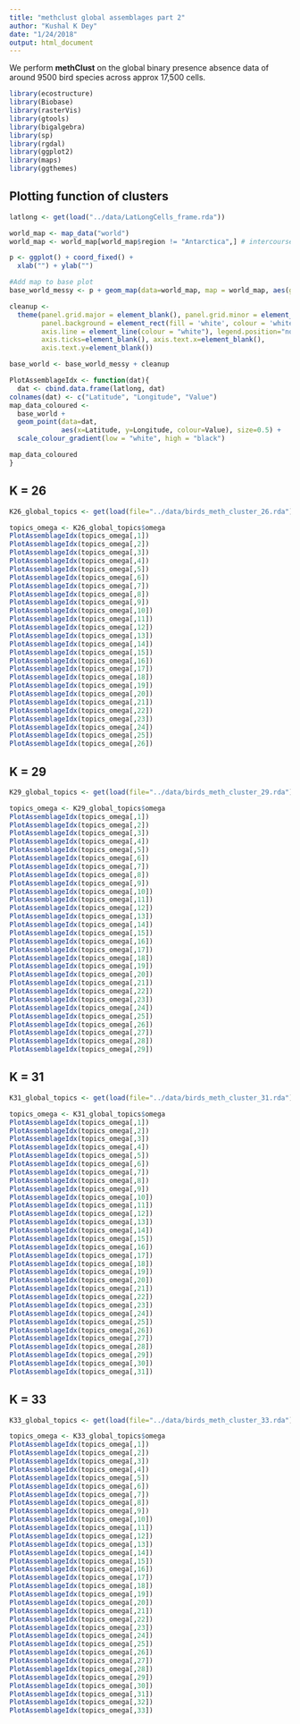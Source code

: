 ```yaml
---
title: "methclust global assemblages part 2"
author: "Kushal K Dey"
date: "1/24/2018"
output: html_document
---
```



We perform **methClust** on the global binary presence absence data of around 9500 bird species across approx 17,500 cells.

```r
library(ecostructure)
library(Biobase)
library(rasterVis)
library(gtools)
library(bigalgebra)
library(sp)
library(rgdal)
library(ggplot2)
library(maps)
library(ggthemes)

```

## Plotting function of clusters

```r
latlong <- get(load("../data/LatLongCells_frame.rda"))
```

```r
world_map <- map_data("world")
world_map <- world_map[world_map$region != "Antarctica",] # intercourse antarctica

p <- ggplot() + coord_fixed() +
  xlab("") + ylab("")

#Add map to base plot
base_world_messy <- p + geom_map(data=world_map, map = world_map, aes(group=group, map_id=region), colour="white", fill="white", size=0.05, alpha=1/4) 

cleanup <- 
  theme(panel.grid.major = element_blank(), panel.grid.minor = element_blank(), 
        panel.background = element_rect(fill = 'white', colour = 'white'), 
        axis.line = element_line(colour = "white"), legend.position="none",
        axis.ticks=element_blank(), axis.text.x=element_blank(),
        axis.text.y=element_blank())

base_world <- base_world_messy + cleanup

```

```r
PlotAssemblageIdx <- function(dat){
  dat <- cbind.data.frame(latlong, dat)
colnames(dat) <- c("Latitude", "Longitude", "Value")
map_data_coloured <- 
  base_world +
  geom_point(data=dat, 
             aes(x=Latitude, y=Longitude, colour=Value), size=0.5) +
  scale_colour_gradient(low = "white", high = "black") 

map_data_coloured
}

```


## K = 26

```r

K26_global_topics <- get(load(file="../data/birds_meth_cluster_26.rda"))

topics_omega <- K26_global_topics$omega
PlotAssemblageIdx(topics_omega[,1])
PlotAssemblageIdx(topics_omega[,2])
PlotAssemblageIdx(topics_omega[,3])
PlotAssemblageIdx(topics_omega[,4])
PlotAssemblageIdx(topics_omega[,5])
PlotAssemblageIdx(topics_omega[,6])
PlotAssemblageIdx(topics_omega[,7])
PlotAssemblageIdx(topics_omega[,8])
PlotAssemblageIdx(topics_omega[,9])
PlotAssemblageIdx(topics_omega[,10])
PlotAssemblageIdx(topics_omega[,11])
PlotAssemblageIdx(topics_omega[,12])
PlotAssemblageIdx(topics_omega[,13])
PlotAssemblageIdx(topics_omega[,14])
PlotAssemblageIdx(topics_omega[,15])
PlotAssemblageIdx(topics_omega[,16])
PlotAssemblageIdx(topics_omega[,17])
PlotAssemblageIdx(topics_omega[,18])
PlotAssemblageIdx(topics_omega[,19])
PlotAssemblageIdx(topics_omega[,20])
PlotAssemblageIdx(topics_omega[,21])
PlotAssemblageIdx(topics_omega[,22])
PlotAssemblageIdx(topics_omega[,23])
PlotAssemblageIdx(topics_omega[,24])
PlotAssemblageIdx(topics_omega[,25])
PlotAssemblageIdx(topics_omega[,26])
```

## K = 29

```r

K29_global_topics <- get(load(file="../data/birds_meth_cluster_29.rda"))

topics_omega <- K29_global_topics$omega
PlotAssemblageIdx(topics_omega[,1])
PlotAssemblageIdx(topics_omega[,2])
PlotAssemblageIdx(topics_omega[,3])
PlotAssemblageIdx(topics_omega[,4])
PlotAssemblageIdx(topics_omega[,5])
PlotAssemblageIdx(topics_omega[,6])
PlotAssemblageIdx(topics_omega[,7])
PlotAssemblageIdx(topics_omega[,8])
PlotAssemblageIdx(topics_omega[,9])
PlotAssemblageIdx(topics_omega[,10])
PlotAssemblageIdx(topics_omega[,11])
PlotAssemblageIdx(topics_omega[,12])
PlotAssemblageIdx(topics_omega[,13])
PlotAssemblageIdx(topics_omega[,14])
PlotAssemblageIdx(topics_omega[,15])
PlotAssemblageIdx(topics_omega[,16])
PlotAssemblageIdx(topics_omega[,17])
PlotAssemblageIdx(topics_omega[,18])
PlotAssemblageIdx(topics_omega[,19])
PlotAssemblageIdx(topics_omega[,20])
PlotAssemblageIdx(topics_omega[,21])
PlotAssemblageIdx(topics_omega[,22])
PlotAssemblageIdx(topics_omega[,23])
PlotAssemblageIdx(topics_omega[,24])
PlotAssemblageIdx(topics_omega[,25])
PlotAssemblageIdx(topics_omega[,26])
PlotAssemblageIdx(topics_omega[,27])
PlotAssemblageIdx(topics_omega[,28])
PlotAssemblageIdx(topics_omega[,29])
```


## K = 31

```r

K31_global_topics <- get(load(file="../data/birds_meth_cluster_31.rda"))

topics_omega <- K31_global_topics$omega
PlotAssemblageIdx(topics_omega[,1])
PlotAssemblageIdx(topics_omega[,2])
PlotAssemblageIdx(topics_omega[,3])
PlotAssemblageIdx(topics_omega[,4])
PlotAssemblageIdx(topics_omega[,5])
PlotAssemblageIdx(topics_omega[,6])
PlotAssemblageIdx(topics_omega[,7])
PlotAssemblageIdx(topics_omega[,8])
PlotAssemblageIdx(topics_omega[,9])
PlotAssemblageIdx(topics_omega[,10])
PlotAssemblageIdx(topics_omega[,11])
PlotAssemblageIdx(topics_omega[,12])
PlotAssemblageIdx(topics_omega[,13])
PlotAssemblageIdx(topics_omega[,14])
PlotAssemblageIdx(topics_omega[,15])
PlotAssemblageIdx(topics_omega[,16])
PlotAssemblageIdx(topics_omega[,17])
PlotAssemblageIdx(topics_omega[,18])
PlotAssemblageIdx(topics_omega[,19])
PlotAssemblageIdx(topics_omega[,20])
PlotAssemblageIdx(topics_omega[,21])
PlotAssemblageIdx(topics_omega[,22])
PlotAssemblageIdx(topics_omega[,23])
PlotAssemblageIdx(topics_omega[,24])
PlotAssemblageIdx(topics_omega[,25])
PlotAssemblageIdx(topics_omega[,26])
PlotAssemblageIdx(topics_omega[,27])
PlotAssemblageIdx(topics_omega[,28])
PlotAssemblageIdx(topics_omega[,29])
PlotAssemblageIdx(topics_omega[,30])
PlotAssemblageIdx(topics_omega[,31])
```



## K = 33

```r

K33_global_topics <- get(load(file="../data/birds_meth_cluster_33.rda"))

topics_omega <- K33_global_topics$omega
PlotAssemblageIdx(topics_omega[,1])
PlotAssemblageIdx(topics_omega[,2])
PlotAssemblageIdx(topics_omega[,3])
PlotAssemblageIdx(topics_omega[,4])
PlotAssemblageIdx(topics_omega[,5])
PlotAssemblageIdx(topics_omega[,6])
PlotAssemblageIdx(topics_omega[,7])
PlotAssemblageIdx(topics_omega[,8])
PlotAssemblageIdx(topics_omega[,9])
PlotAssemblageIdx(topics_omega[,10])
PlotAssemblageIdx(topics_omega[,11])
PlotAssemblageIdx(topics_omega[,12])
PlotAssemblageIdx(topics_omega[,13])
PlotAssemblageIdx(topics_omega[,14])
PlotAssemblageIdx(topics_omega[,15])
PlotAssemblageIdx(topics_omega[,16])
PlotAssemblageIdx(topics_omega[,17])
PlotAssemblageIdx(topics_omega[,18])
PlotAssemblageIdx(topics_omega[,19])
PlotAssemblageIdx(topics_omega[,20])
PlotAssemblageIdx(topics_omega[,21])
PlotAssemblageIdx(topics_omega[,22])
PlotAssemblageIdx(topics_omega[,23])
PlotAssemblageIdx(topics_omega[,24])
PlotAssemblageIdx(topics_omega[,25])
PlotAssemblageIdx(topics_omega[,26])
PlotAssemblageIdx(topics_omega[,27])
PlotAssemblageIdx(topics_omega[,28])
PlotAssemblageIdx(topics_omega[,29])
PlotAssemblageIdx(topics_omega[,30])
PlotAssemblageIdx(topics_omega[,31])
PlotAssemblageIdx(topics_omega[,32])
PlotAssemblageIdx(topics_omega[,33])
```

